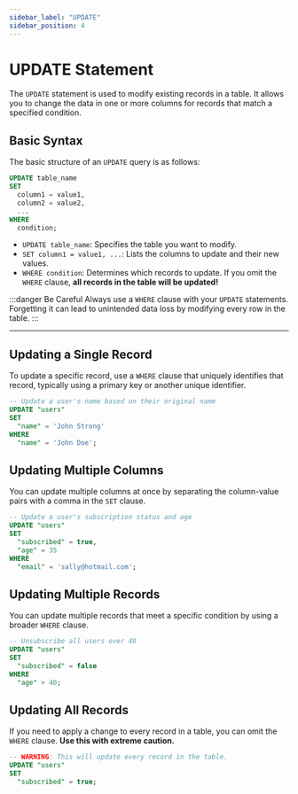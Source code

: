 ```yaml
---
sidebar_label: "UPDATE"
sidebar_position: 4
---
```


# UPDATE Statement

The `UPDATE` statement is used to modify existing records in a table. It allows you to change the data in one or more columns for records that match a specified condition.

## Basic Syntax

The basic structure of an `UPDATE` query is as follows:

```sql
UPDATE table_name
SET
  column1 = value1,
  column2 = value2,
  ...
WHERE
  condition;
```

- `UPDATE table_name`: Specifies the table you want to modify.
- `SET column1 = value1, ...`: Lists the columns to update and their new values.
- `WHERE condition`: Determines which records to update. If you omit the `WHERE` clause, **all records in the table will be updated!**

:::danger Be Careful
Always use a `WHERE` clause with your `UPDATE` statements. Forgetting it can lead to unintended data loss by modifying every row in the table.
:::

---

## Updating a Single Record

To update a specific record, use a `WHERE` clause that uniquely identifies that record, typically using a primary key or another unique identifier.

```sql
-- Update a user's name based on their original name
UPDATE "users"
SET
  "name" = 'John Strong'
WHERE
  "name" = 'John Doe';
```

## Updating Multiple Columns

You can update multiple columns at once by separating the column-value pairs with a comma in the `SET` clause.

```sql
-- Update a user's subscription status and age
UPDATE "users"
SET
  "subscribed" = true,
  "age" = 35
WHERE
  "email" = 'sally@hotmail.com';
```

## Updating Multiple Records

You can update multiple records that meet a specific condition by using a broader `WHERE` clause.

```sql
-- Unsubscribe all users over 40
UPDATE "users"
SET
  "subscribed" = false
WHERE
  "age" > 40;
```

## Updating All Records

If you need to apply a change to every record in a table, you can omit the `WHERE` clause. **Use this with extreme caution.**

```sql
-- WARNING: This will update every record in the table.
UPDATE "users"
SET
  "subscribed" = true;
```